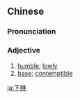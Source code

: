 {{also|下贱}}
==Chinese==
{{zh-forms|s=下贱}}

===Pronunciation===
{{zh-pron
|m=xiàjiàn
|c=haa6 zin6
|h=pfs=ha-chhien
|mn=qz:hǎ-chiān/tw,xm:hā-chiān/zz:hēe-chiān
|cat=a
}}

===Adjective===
{{zh-adj}}

# [[humble]]; [[lowly]]
# [[base]]; [[contemptible]]

[[ja:下賤]]